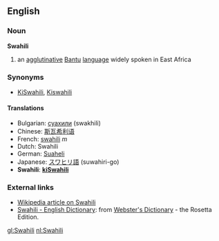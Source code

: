 ==English==
===Noun===
'''Swahili'''

# an [[agglutinative]] [[Bantu]] [[language]] widely spoken in East Africa

===Synonyms===
*[[KiSwahili]], [[Kiswahili]]

====Translations====
*Bulgarian: [[суахили]] (swakhili)
*Chinese: [[斯瓦希利语]]
*French: [[swahili]] ''m''
*Dutch: Swahili
*German: [[Suaheli]]
*Japanese: [[スワヒリ語]] (suwahiri-go)
*'''Swahili''': '''[[kiSwahili]]'''

===External links===
*[[w:Swahili|Wikipedia article on Swahili]]
*[http://www.websters-online-dictionary.org/definition/Swahili-english/ Swahili - English Dictionary]: from [http://www.websters-online-dictionary.org/ Webster's Dictionary] - the Rosetta Edition.

[[gl:Swahili]]
[[nl:Swahili]]